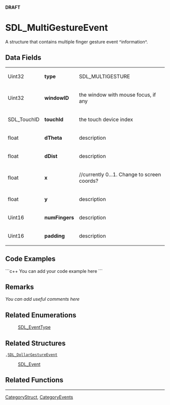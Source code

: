 <!-- pragma section-numbers off -->
<!-- pragma disable-camelcase -->
'''DRAFT'''

= SDL_MultiGestureEvent =
A structure that contains multiple finger gesture event ^information^.


== Data Fields ==
{|
|Uint32
|'''type'''
|SDL_MULTIGESTURE
|-
|Uint32
|'''windowID'''
|the window with mouse focus, if any
|-
|SDL_TouchID
|'''touchId'''
|the touch device index
|-
|float
|'''dTheta'''
|description
|-
|float
|'''dDist'''
|description
|-
|float
|'''x'''
|//currently 0...1. Change to screen coords?
|-
|float
|'''y'''
|description
|-
|Uint16
|'''numFingers'''
|description
|-
|Uint16
|'''padding'''
|description
|}

== Code Examples ==
```c++
You can add your code example here
```

== Remarks ==
''You can add useful comments here''

== Related Enumerations ==
:[[SDL_EventType]]

== Related Structures ==
 ,[[SDL_DollarGestureEvent]]
:[[SDL_Event]]

== Related Functions ==


----
[[CategoryStruct]], [[CategoryEvents]]

